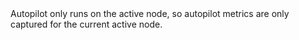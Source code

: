 <Note heading="Metrics only apply to the active node">
  Autopilot only runs on the active node, so autopilot metrics are only
  captured for the current active node.
</Note>